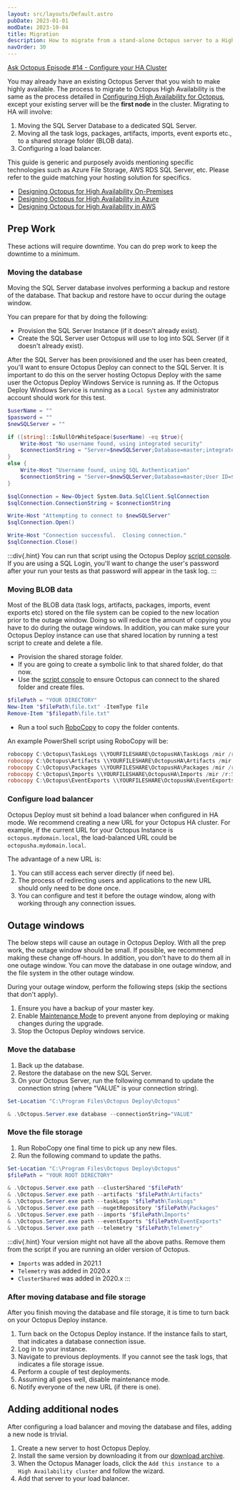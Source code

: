 ```yaml
---
layout: src/layouts/Default.astro
pubDate: 2023-01-01
modDate: 2023-10-04
title: Migration
description: How to migrate from a stand-alone Octopus server to a High Availability (HA) setup.
navOrder: 30
---
```


[Ask Octopus Episode #14 - Configure your HA Cluster](https://www.youtube.com/watch?v=1tXVA5pyuqQ)

You may already have an existing Octopus Server that you wish to make highly available. The process to migrate to Octopus High Availability is the same as the process detailed in [Configuring High Availability for Octopus](/docs/administration/high-availability/configure), except your existing server will be the **first node** in the cluster.  Migrating to HA will involve:

1. Moving the SQL Server Database to a dedicated SQL Server.
1. Moving all the task logs, packages, artifacts, imports, event exports etc., to a shared storage folder (BLOB data).
1. Configuring a load balancer.

This guide is generic and purposely avoids mentioning specific technologies such as Azure File Storage, AWS RDS SQL Server, etc.  Please refer to the guide matching your hosting solution for specifics.

- [Designing Octopus for High Availability On-Premises](/docs/administration/high-availability/design/octopus-for-high-availability-on-premises)
- [Designing Octopus for High Availability in Azure](/docs/administration/high-availability/design/octopus-for-high-availability-on-azure)
- [Designing Octopus for High Availability in AWS](/docs/administration/high-availability/design/octopus-for-high-availability-on-aws)

## Prep Work

These actions will require downtime.  You can do prep work to keep the downtime to a minimum.

### Moving the database

Moving the SQL Server database involves performing a backup and restore of the database.  That backup and restore have to occur during the outage window.  

You can prepare for that by doing the following:

- Provision the SQL Server Instance (if it doesn't already exist).
- Create the SQL Server user Octopus will use to log into SQL Server (if it doesn't already exist).

After the SQL Server has been provisioned and the user has been created, you'll want to ensure Octopus Deploy can connect to the SQL Server.  It is important to do this on the server hosting Octopus Deploy with the same user the Octopus Deploy Windows Service is running as.  If the Octopus Deploy Windows Service is running as a `Local System` any administrator account should work for this test.

```powershell
$userName = ""
$password = ""
$newSQLServer = ""

if ([string]::IsNullOrWhiteSpace($userName) -eq $true){
    Write-Host "No username found, using integrated security"
    $connectionString = "Server=$newSQLServer;Database=master;integrated security=true;"
}
else {
    Write-Host "Username found, using SQL Authentication"
    $connectionString = "Server=$newSQLServer;Database=master;User ID=$userName;Password=$password;"
}

$sqlConnection = New-Object System.Data.SqlClient.SqlConnection
$sqlConnection.ConnectionString = $connectionString

Write-Host "Attempting to connect to $newSQLServer"
$sqlConnection.Open()

Write-Host "Connection successful.  Closing connection."
$sqlConnection.Close()
```

:::div{.hint}
You can run that script using the Octopus Deploy [script console](/docs/administration/managing-infrastructure/script-console).  If you are using a SQL Login, you'll want to change the user's password after your run your tests as that password will appear in the task log.
:::

### Moving BLOB data

Most of the BLOB data (task logs, artifacts, packages, imports, event exports etc) stored on the file system can be copied to the new location prior to the outage window.  Doing so will reduce the amount of copying you have to do during the outage windows.  In addition, you can make sure your Octopus Deploy instance can use that shared location by running a test script to create and delete a file.  

- Provision the shared storage folder.
- If you are going to create a symbolic link to that shared folder, do that now.
- Use the [script console](/docs/administration/managing-infrastructure/script-console) to ensure Octopus can connect to the shared folder and create files.

```powershell
$filePath = "YOUR DIRECTORY"
New-Item "$filePath\file.txt" -ItemType file
Remove-Item "$filepath\file.txt"
```

- Run a tool such [RoboCopy](https://docs.microsoft.com/en-us/windows-server/administration/windows-commands/robocopy) to copy the folder contents.  

An example PowerShell script using RoboCopy will be:

```powershell
robocopy C:\Octopus\TaskLogs \\YOURFILESHARE\OctopusHA\TaskLogs /mir /r:5
robocopy C:\Octopus\Artifacts \\YOURFILESHARE\OctopusHA\Artifacts /mir /r:5
robocopy C:\Octopus\Packages \\YOURFILESHARE\OctopusHA\Packages /mir /r:5
robocopy C:\Octopus\Imports \\YOURFILESHARE\OctopusHA\Imports /mir /r:5
robocopy C:\Octopus\EventExports \\YOURFILESHARE\OctopusHA\EventExports /mir /r:5
```

### Configure load balancer

Octopus Deploy must sit behind a load balancer when configured in HA mode.  We recommend creating a new URL for your Octopus HA cluster.  For example, if the current URL for your Octopus Instance is `octopus.mydomain.local`, the load-balanced URL could be `octopusha.mydomain.local`.  

The advantage of a new URL is:
1. You can still access each server directly (if need be).
1. The process of redirecting users and applications to the new URL should only need to be done once.
1. You can configure and test it before the outage window, along with working through any connection issues.

<LoadBalancerEndpointInfo />

## Outage windows

The below steps will cause an outage in Octopus Deploy.  With all the prep work, the outage window should be small.  If possible, we recommend making these change off-hours.  In addition, you don't have to do them all in one outage window.  You can move the database in one outage window, and the file system in the other outage window.  

During your outage window, perform the following steps (skip the sections that don't apply).

1. Ensure you have a backup of your master key.
1. Enable [Maintenance Mode](/docs/administration/managing-infrastructure/maintenance-mode) to prevent anyone from deploying or making changes during the upgrade.
1. Stop the Octopus Deploy windows service.

### Move the database

1. Back up the database.
1. Restore the database on the new SQL Server.
1. On your Octopus Server, run the following command to update the connection string (where "VALUE" is your connection string).

```powershell
Set-Location "C:\Program Files\Octopus Deploy\Octopus"

& .\Octopus.Server.exe database --connectionString="VALUE"
```

### Move the file storage

1. Run RoboCopy one final time to pick up any new files.
1. Run the following command to update the paths.

```powershell
Set-Location "C:\Program Files\Octopus Deploy\Octopus"
$filePath = "YOUR ROOT DIRECTORY"

& .\Octopus.Server.exe path --clusterShared "$filePath"
& .\Octopus.Server.exe path --artifacts "$filePath\Artifacts"
& .\Octopus.Server.exe path --taskLogs "$filePath\TaskLogs"
& .\Octopus.Server.exe path --nugetRepository "$filePath\Packages"
& .\Octopus.Server.exe path --imports "$filePath\Imports"
& .\Octopus.Server.exe path --eventExports "$filePath\EventExports"
& .\Octopus.Server.exe path --telemetry "$filePath\Telemetry"
```

:::div{.hint}
Your version might not have all the above paths.  Remove them from the script if you are running an older version of Octopus.

- `Imports` was added in 2021.1
- `Telemetry` was added in 2020.x
- `ClusterShared` was added in 2020.x
:::

### After moving database and file storage

After you finish moving the database and file storage, it is time to turn back on your Octopus Deploy instance.

1. Turn back on the Octopus Deploy instance.  If the instance fails to start, that indicates a database connection issue.
1. Log in to your instance.
1. Navigate to previous deployments.  If you cannot see the task logs, that indicates a file storage issue.
1. Perform a couple of test deployments.
1. Assuming all goes well, disable maintenance mode.
1. Notify everyone of the new URL (if there is one).

## Adding additional nodes

After configuring a load balancer and moving the database and files, adding a new node is trivial.  

1. Create a new server to host Octopus Deploy.
1. Install the same version by downloading it from our [download archive](https://yamldoc.liuyan.wang/downloads/previous).
1. When the Octopus Manager loads, click the `Add this instance to a High Availability cluster` and follow the wizard.
1. Add that server to your load balancer.